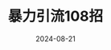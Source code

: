 ---
title: 暴力引流108招
description: 从业多年，掌柜深知，会做项目的人不一定赚钱，引流的人100%赚钱。因为流量就是金钱，只要你找对了人群，流量足够大的情况下，哪怕你的产品是坨屎，也是有人愿意尝一尝的。
date: "2024-08-21"
link: "https://xiaobot.net/p/mysw001?refer=75f0f1ea-28bf-47a0-988e-6a5f700b21af"
---
